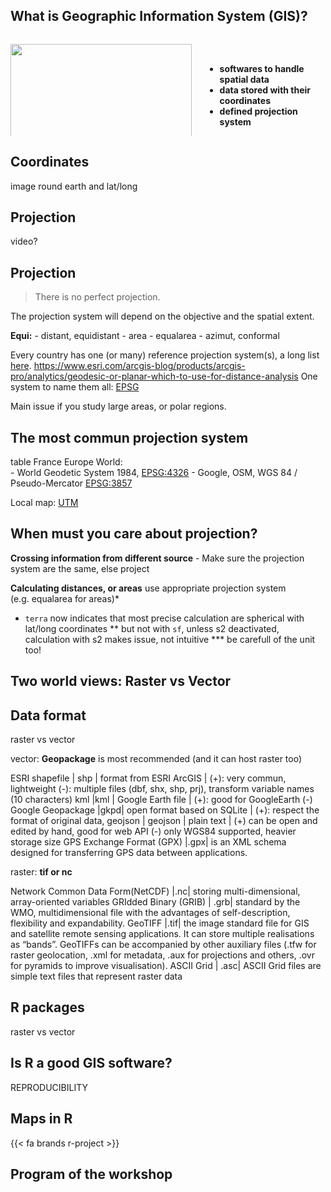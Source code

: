 ## What is Geographic Information System (GIS)?

::::{ .columns }
:::{ .column width="60%" .fragment}
![](img/GIS_illu_CC0.JPG){width=100%}
:::

:::{ .column width="40%"}
<br>

- **softwares to handle spatial data**
- **data stored with their coordinates**
- **defined projection system**
:::
::::


## Coordinates

image round earth and lat/long


## Projection

video?


## Projection

> There is no perfect projection.

The projection system will depend on the objective and the spatial extent.

**Equi:** 
- distant, equidistant
- area - equalarea
- azimut, conformal

Every country has one (or many) reference projection system(s), a long list [here](https://www.arcgis.com/sharing/rest/content/items/e8b85d508d2c4f21a3dec4e52dc7d9c4/data).
<https://www.esri.com/arcgis-blog/products/arcgis-pro/analytics/geodesic-or-planar-which-to-use-for-distance-analysis>
One system to name them all: [EPSG](https://epsg.io/)

Main issue if you study large areas, or polar regions.

## The most commun projection system

table
France
Europe
World:  
- World Geodetic System 1984, [EPSG:4326](https://epsg.io/4326)
- Google, OSM, WGS 84 / Pseudo-Mercator [EPSG:3857](https://epsg.io/3857)

Local map: [UTM](https://gisgeography.com/utm-universal-transverse-mercator-projection/)

## When must you care about projection?

**Crossing information from different source**
- Make sure the projection system are the same, else project

**Calculating distances, or areas** 
use appropriate projection system (e.g. equalarea for areas)*

* `terra` now indicates that most precise calculation are spherical with lat/long coordinates
** but not with `sf`, unless s2 deactivated, calculation with s2 makes issue, not intuitive
*** be carefull of the unit too!

## Two world views: Raster vs Vector

<!-- https://gisgeography.com/spatial-data-types-vector-raster/ -->


## Data format

raster vs vector


vector: **Geopackage** is most recommended (and it can host raster too)  

ESRI shapefile | shp | format from ESRI ArcGIS | (+): very commun, lightweight (-): multiple files (dbf, shx, shp, prj), transform variable names (10 characters)
kml |kml | Google Earth file | (+): good for GoogleEarth (-) Google
Geopackage |gkpd| open format based on SQLite | (+): respect the format of original data,
geojson | geojson | plain text | (+) can be open and edited by hand, good for web API (-) only WGS84 supported, heavier storage size
GPS Exchange Format (GPX) |.gpx| is an XML schema designed for transferring GPS data between applications.

raster: **tif or nc**  

Network Common Data Form(NetCDF) |.nc| storing multi-dimensional, array-oriented variables
GRIdded Binary (GRIB) | .grb| standard by the WMO, multidimensional file with the advantages of self-description, flexibility and expandability. 
GeoTIFF |.tif| the image standard file for GIS and satellite remote sensing applications. It can store multiple realisations as “bands”. GeoTIFFs can be accompanied by other auxiliary files (.tfw for raster geolocation, .xml for metadata, .aux for projections and others, .ovr for pyramids to improve visualisation).
ASCII Grid | .asc| ASCII Grid files are simple text files that represent raster data



## R packages

raster vs vector

## Is R a good GIS software?

REPRODUCIBILITY

## Maps in R

{{< fa brands r-project >}}


## Program of the workshop
